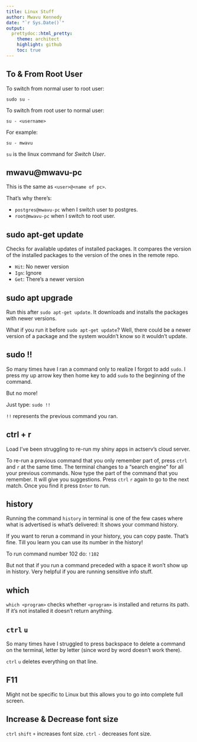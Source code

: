 ```yaml
---
title: Linux Stuff
author: Mwavu Kennedy
date: "`r Sys.Date()`"
output:
  prettydoc::html_pretty:
    theme: architect
    highlight: github
    toc: true
---
```


## To & From Root User
To switch from normal user to root user:
```
sudo su -
```

To switch from root user to normal user:
```
su - <username>
```

For example:
```
su - mwavu
```

`su` is the linux command for *Switch User*.

## mwavu@mwavu-pc
This is the same as `<user>@<name of pc>`.

That's why there's:

- `postgres@mwavu-pc` when I switch user to postgres.
- `root@mwavu-pc` when I switch to root user.

## sudo apt-get update
Checks for available updates of installed packages. It compares the version of the installed packages to the version of the ones in the remote repo.

- `Hit`: No newer version
- `Ign`: Ignore
- `Get`: There's a newer version

## sudo apt upgrade
Run this after `sudo apt-get update`. It downloads and installs the packages with 
newer versions.

What if you run it before `sudo apt-get update`? Well, there could be a newer version of a  package and the system wouldn't know so it wouldn't update.

## sudo !!
So many times have I ran a command only to realize I forgot to add `sudo`. I press my up arrow key then home key to add `sudo` to the beginning of the command.

But no more!

Just type: `sudo !!`

`!!` represents the previous command you ran.

## ctrl + r
Load I've been struggling to re-run my shiny apps in actserv's cloud server. 

To re-run a previous command that you only remember part of, press `ctrl` and `r` at the 
same time. The terminal changes to a "search engine" for all your previous commands. Now type the part of the command that you remember. It will give you suggestions. Press `ctrl` `r` again to go to the next match. Once you find it press `Enter` to run.

## history
Running the command `history` in terminal is one of the few cases where what is advertised is what's delivered: It shows your command history.

If you want to rerun a command in your history, you can copy paste. That's fine. Till you learn you can use its number in the history!

To run command number 102 do: `!102`

But not that if you run a command preceded with a space it won't show up in history. Very helpful if you are running sensitive info stuff.

## which
`which <program>` checks whether `<program>` is installed and returns its path. If it's not installed it doesn't return anything.

## `ctrl` `u`
So many times have I struggled to press backspace to delete a command on the terminal, letter by letter (since word by word doesn't work there).

`ctrl` `u` deletes everything on that line.

## F11
Might not be specific to Linux but this allows you to go into complete full screen.

## Increase & Decrease font size
`ctrl` `shift` `+` increases font size.
`ctrl` `-` decreases font size.
